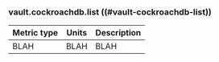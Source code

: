 ### vault.cockroachdb.list ((#vault-cockroachdb-list))

Metric type | Units | Description
----------- | ----- | -----------
BLAH     | BLAH    | BLAH